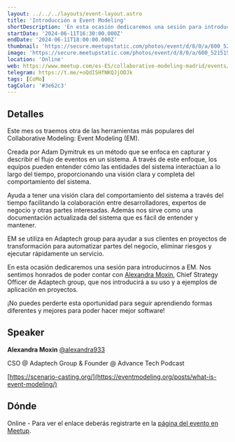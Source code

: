 ```yaml
---
layout: ../../../layouts/event-layout.astro
title: 'Introducción a Event Modeling'
shortDescription: 'En esta ocasión dedicaremos una sesión para introducirnos a Event Modeling. Nos sentimos honrados de poder contar con Alexandra Moxin, Chief Strategy Officer de Adaptech group, que nos introducirá a su uso y a ejemplos de aplicación en proyectos.'
startDate: '2024-06-11T16:30:00.000Z'
endDate: '2024-06-11T18:00:00.000Z'
thumbnail: 'https://secure.meetupstatic.com/photos/event/d/8/0/a/600_521515306.webp?w=750'
image: 'https://secure.meetupstatic.com/photos/event/d/8/0/a/600_521515306.webp?w=750'
location: 'Online'
web: https://www.meetup.com/es-ES/collaborative-modeling-madrid/events/301422063
telegram: https://t.me/+oQdISHfNKQJjODJk
tags: [CoMo]
tagColor: '#3e62c3'
---
```


## Detalles

Este mes os traemos otra de las herramientas más populares del Collaborative Modeling: Event Modeling (EM).

Creada por Adam Dymitruk es un método que se enfoca en capturar y describir el flujo de eventos en un sistema. A través de este enfoque, los equipos pueden entender cómo las entidades del sistema interactúan a lo largo del tiempo, proporcionando una visión clara y completa del comportamiento del sistema.

Ayuda a tener una visión clara del comportamiento del sistema a través del tiempo facilitando la colaboración entre desarrolladores, expertos de negocio y otras partes interesadas. Además nos sirve como una documentación actualizada del sistema que es fácil de entender y mantener.

EM se utiliza en Adaptech group para ayudar a sus clientes en proyectos de transformación para automatizar partes del negocio, eliminar riesgos y ejecutar rápidamente un servicio.

En esta ocasión dedicaremos una sesión para introducirnos a EM. Nos sentimos honrados de poder contar con [Alexandra Moxin](https://www.linkedin.com/in/alexandra933/), Chief Strategy Officer de Adaptech group, que nos introducirá a su uso y a ejemplos de aplicación en proyectos.

¡No puedes perderte esta oportunidad para seguir aprendiendo formas diferentes y mejores para poder hacer mejor software!

## Speaker

**Alexandra Moxin**
[@alexandra933](https://www.linkedin.com/in/alexandra933/)

CSO @ Adaptech Group & Founder @ Advance Tech Podcast

[https://scenario-casting.org/](https://eventmodeling.org/posts/what-is-event-modeling/)

## Dónde

Online - Para ver el enlace deberás registrarte en la [página del evento en Meetup](https://www.meetup.com/es-ES/collaborative-modeling-madrid/events/301422063).
